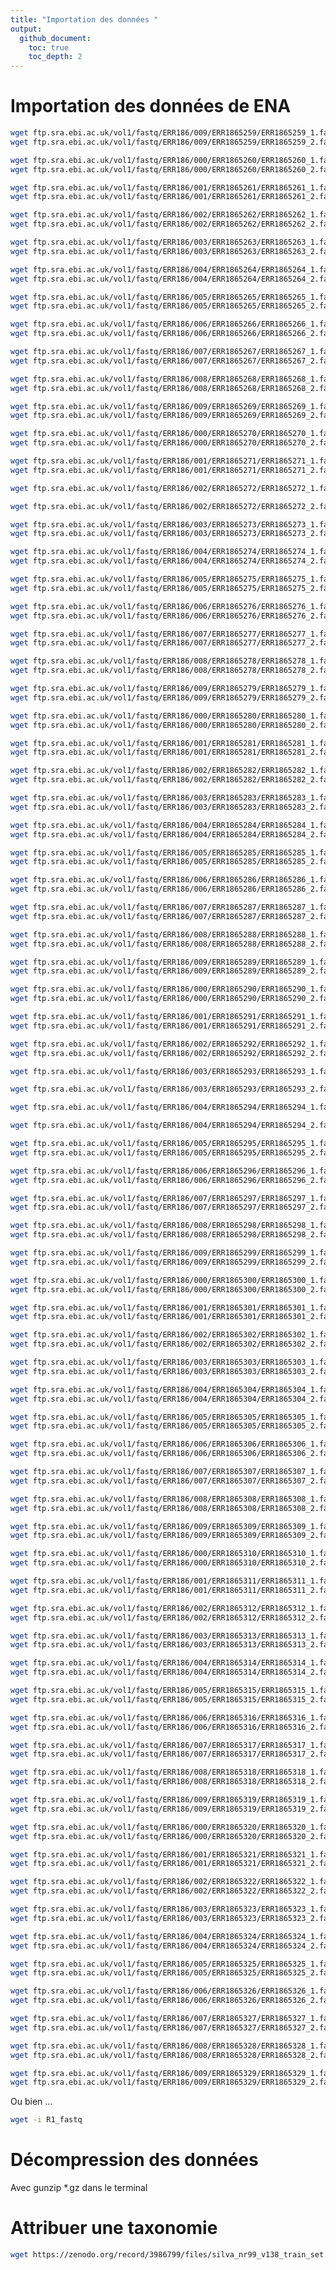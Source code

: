 ```yaml
---
title: "Importation des données "
output:
  github_document:
    toc: true
    toc_depth: 2
---
```


# Importation des données de ENA

```bash
wget ftp.sra.ebi.ac.uk/vol1/fastq/ERR186/009/ERR1865259/ERR1865259_1.fastq.gz
wget ftp.sra.ebi.ac.uk/vol1/fastq/ERR186/009/ERR1865259/ERR1865259_2.fastq.gz
```

```bash
wget ftp.sra.ebi.ac.uk/vol1/fastq/ERR186/000/ERR1865260/ERR1865260_1.fastq.gz
wget ftp.sra.ebi.ac.uk/vol1/fastq/ERR186/000/ERR1865260/ERR1865260_2.fastq.gz
```

```bash
wget ftp.sra.ebi.ac.uk/vol1/fastq/ERR186/001/ERR1865261/ERR1865261_1.fastq.gz
wget ftp.sra.ebi.ac.uk/vol1/fastq/ERR186/001/ERR1865261/ERR1865261_2.fastq.gz
```

```bash
wget ftp.sra.ebi.ac.uk/vol1/fastq/ERR186/002/ERR1865262/ERR1865262_1.fastq.gz
wget ftp.sra.ebi.ac.uk/vol1/fastq/ERR186/002/ERR1865262/ERR1865262_2.fastq.gz
```

```bash
wget ftp.sra.ebi.ac.uk/vol1/fastq/ERR186/003/ERR1865263/ERR1865263_1.fastq.gz
wget ftp.sra.ebi.ac.uk/vol1/fastq/ERR186/003/ERR1865263/ERR1865263_2.fastq.gz
```

```bash
wget ftp.sra.ebi.ac.uk/vol1/fastq/ERR186/004/ERR1865264/ERR1865264_1.fastq.gz
wget ftp.sra.ebi.ac.uk/vol1/fastq/ERR186/004/ERR1865264/ERR1865264_2.fastq.gz
```

```bash
wget ftp.sra.ebi.ac.uk/vol1/fastq/ERR186/005/ERR1865265/ERR1865265_1.fastq.gz
wget ftp.sra.ebi.ac.uk/vol1/fastq/ERR186/005/ERR1865265/ERR1865265_2.fastq.gz
```

```bash
wget ftp.sra.ebi.ac.uk/vol1/fastq/ERR186/006/ERR1865266/ERR1865266_1.fastq.gz
wget ftp.sra.ebi.ac.uk/vol1/fastq/ERR186/006/ERR1865266/ERR1865266_2.fastq.gz
```

```bash
wget ftp.sra.ebi.ac.uk/vol1/fastq/ERR186/007/ERR1865267/ERR1865267_1.fastq.gz
wget ftp.sra.ebi.ac.uk/vol1/fastq/ERR186/007/ERR1865267/ERR1865267_2.fastq.gz
```

```bash
wget ftp.sra.ebi.ac.uk/vol1/fastq/ERR186/008/ERR1865268/ERR1865268_1.fastq.gz
wget ftp.sra.ebi.ac.uk/vol1/fastq/ERR186/008/ERR1865268/ERR1865268_2.fastq.gz
```

```bash
wget ftp.sra.ebi.ac.uk/vol1/fastq/ERR186/009/ERR1865269/ERR1865269_1.fastq.gz
wget ftp.sra.ebi.ac.uk/vol1/fastq/ERR186/009/ERR1865269/ERR1865269_2.fastq.gz
```

```bash
wget ftp.sra.ebi.ac.uk/vol1/fastq/ERR186/000/ERR1865270/ERR1865270_1.fastq.gz
wget ftp.sra.ebi.ac.uk/vol1/fastq/ERR186/000/ERR1865270/ERR1865270_2.fastq.gz
```

```bash
wget ftp.sra.ebi.ac.uk/vol1/fastq/ERR186/001/ERR1865271/ERR1865271_1.fastq.gz
wget ftp.sra.ebi.ac.uk/vol1/fastq/ERR186/001/ERR1865271/ERR1865271_2.fastq.gz
```

```bash
wget ftp.sra.ebi.ac.uk/vol1/fastq/ERR186/002/ERR1865272/ERR1865272_1.fastq.gz
```

```bash
wget ftp.sra.ebi.ac.uk/vol1/fastq/ERR186/002/ERR1865272/ERR1865272_2.fastq.gz
```


```bash
wget ftp.sra.ebi.ac.uk/vol1/fastq/ERR186/003/ERR1865273/ERR1865273_1.fastq.gz
wget ftp.sra.ebi.ac.uk/vol1/fastq/ERR186/003/ERR1865273/ERR1865273_2.fastq.gz
```

```bash
wget ftp.sra.ebi.ac.uk/vol1/fastq/ERR186/004/ERR1865274/ERR1865274_1.fastq.gz
wget ftp.sra.ebi.ac.uk/vol1/fastq/ERR186/004/ERR1865274/ERR1865274_2.fastq.gz
```

```bash
wget ftp.sra.ebi.ac.uk/vol1/fastq/ERR186/005/ERR1865275/ERR1865275_1.fastq.gz
wget ftp.sra.ebi.ac.uk/vol1/fastq/ERR186/005/ERR1865275/ERR1865275_2.fastq.gz
```

```bash
wget ftp.sra.ebi.ac.uk/vol1/fastq/ERR186/006/ERR1865276/ERR1865276_1.fastq.gz
wget ftp.sra.ebi.ac.uk/vol1/fastq/ERR186/006/ERR1865276/ERR1865276_2.fastq.gz
```

```bash
wget ftp.sra.ebi.ac.uk/vol1/fastq/ERR186/007/ERR1865277/ERR1865277_1.fastq.gz
wget ftp.sra.ebi.ac.uk/vol1/fastq/ERR186/007/ERR1865277/ERR1865277_2.fastq.gz
```

```bash
wget ftp.sra.ebi.ac.uk/vol1/fastq/ERR186/008/ERR1865278/ERR1865278_1.fastq.gz
wget ftp.sra.ebi.ac.uk/vol1/fastq/ERR186/008/ERR1865278/ERR1865278_2.fastq.gz
```

```bash
wget ftp.sra.ebi.ac.uk/vol1/fastq/ERR186/009/ERR1865279/ERR1865279_1.fastq.gz
wget ftp.sra.ebi.ac.uk/vol1/fastq/ERR186/009/ERR1865279/ERR1865279_2.fastq.gz
```

```bash
wget ftp.sra.ebi.ac.uk/vol1/fastq/ERR186/000/ERR1865280/ERR1865280_1.fastq.gz
wget ftp.sra.ebi.ac.uk/vol1/fastq/ERR186/000/ERR1865280/ERR1865280_2.fastq.gz
```

```bash
wget ftp.sra.ebi.ac.uk/vol1/fastq/ERR186/001/ERR1865281/ERR1865281_1.fastq.gz
wget ftp.sra.ebi.ac.uk/vol1/fastq/ERR186/001/ERR1865281/ERR1865281_2.fastq.gz
```

```bash
wget ftp.sra.ebi.ac.uk/vol1/fastq/ERR186/002/ERR1865282/ERR1865282_1.fastq.gz
wget ftp.sra.ebi.ac.uk/vol1/fastq/ERR186/002/ERR1865282/ERR1865282_2.fastq.gz
```

```bash
wget ftp.sra.ebi.ac.uk/vol1/fastq/ERR186/003/ERR1865283/ERR1865283_1.fastq.gz
wget ftp.sra.ebi.ac.uk/vol1/fastq/ERR186/003/ERR1865283/ERR1865283_2.fastq.gz
```

```bash
wget ftp.sra.ebi.ac.uk/vol1/fastq/ERR186/004/ERR1865284/ERR1865284_1.fastq.gz
wget ftp.sra.ebi.ac.uk/vol1/fastq/ERR186/004/ERR1865284/ERR1865284_2.fastq.gz
```

```bash
wget ftp.sra.ebi.ac.uk/vol1/fastq/ERR186/005/ERR1865285/ERR1865285_1.fastq.gz
wget ftp.sra.ebi.ac.uk/vol1/fastq/ERR186/005/ERR1865285/ERR1865285_2.fastq.gz
```

```bash
wget ftp.sra.ebi.ac.uk/vol1/fastq/ERR186/006/ERR1865286/ERR1865286_1.fastq.gz
wget ftp.sra.ebi.ac.uk/vol1/fastq/ERR186/006/ERR1865286/ERR1865286_2.fastq.gz
```

```bash
wget ftp.sra.ebi.ac.uk/vol1/fastq/ERR186/007/ERR1865287/ERR1865287_1.fastq.gz
wget ftp.sra.ebi.ac.uk/vol1/fastq/ERR186/007/ERR1865287/ERR1865287_2.fastq.gz
```

```bash
wget ftp.sra.ebi.ac.uk/vol1/fastq/ERR186/008/ERR1865288/ERR1865288_1.fastq.gz
wget ftp.sra.ebi.ac.uk/vol1/fastq/ERR186/008/ERR1865288/ERR1865288_2.fastq.gz
```

```bash
wget ftp.sra.ebi.ac.uk/vol1/fastq/ERR186/009/ERR1865289/ERR1865289_1.fastq.gz
wget ftp.sra.ebi.ac.uk/vol1/fastq/ERR186/009/ERR1865289/ERR1865289_2.fastq.gz
```

```bash
wget ftp.sra.ebi.ac.uk/vol1/fastq/ERR186/000/ERR1865290/ERR1865290_1.fastq.gz
wget ftp.sra.ebi.ac.uk/vol1/fastq/ERR186/000/ERR1865290/ERR1865290_2.fastq.gz
```

```bash
wget ftp.sra.ebi.ac.uk/vol1/fastq/ERR186/001/ERR1865291/ERR1865291_1.fastq.gz
wget ftp.sra.ebi.ac.uk/vol1/fastq/ERR186/001/ERR1865291/ERR1865291_2.fastq.gz
```

```bash
wget ftp.sra.ebi.ac.uk/vol1/fastq/ERR186/002/ERR1865292/ERR1865292_1.fastq.gz
wget ftp.sra.ebi.ac.uk/vol1/fastq/ERR186/002/ERR1865292/ERR1865292_2.fastq.gz
```

```bash
wget ftp.sra.ebi.ac.uk/vol1/fastq/ERR186/003/ERR1865293/ERR1865293_1.fastq.gz
```

```bash
wget ftp.sra.ebi.ac.uk/vol1/fastq/ERR186/003/ERR1865293/ERR1865293_2.fastq.gz
```

```bash
wget ftp.sra.ebi.ac.uk/vol1/fastq/ERR186/004/ERR1865294/ERR1865294_1.fastq.gz
```

```bash
wget ftp.sra.ebi.ac.uk/vol1/fastq/ERR186/004/ERR1865294/ERR1865294_2.fastq.gz
```

```bash
wget ftp.sra.ebi.ac.uk/vol1/fastq/ERR186/005/ERR1865295/ERR1865295_1.fastq.gz
wget ftp.sra.ebi.ac.uk/vol1/fastq/ERR186/005/ERR1865295/ERR1865295_2.fastq.gz
```

```bash
wget ftp.sra.ebi.ac.uk/vol1/fastq/ERR186/006/ERR1865296/ERR1865296_1.fastq.gz
wget ftp.sra.ebi.ac.uk/vol1/fastq/ERR186/006/ERR1865296/ERR1865296_2.fastq.gz
```

```bash
wget ftp.sra.ebi.ac.uk/vol1/fastq/ERR186/007/ERR1865297/ERR1865297_1.fastq.gz
wget ftp.sra.ebi.ac.uk/vol1/fastq/ERR186/007/ERR1865297/ERR1865297_2.fastq.gz
```

```bash
wget ftp.sra.ebi.ac.uk/vol1/fastq/ERR186/008/ERR1865298/ERR1865298_1.fastq.gz
wget ftp.sra.ebi.ac.uk/vol1/fastq/ERR186/008/ERR1865298/ERR1865298_2.fastq.gz
```

```bash
wget ftp.sra.ebi.ac.uk/vol1/fastq/ERR186/009/ERR1865299/ERR1865299_1.fastq.gz
wget ftp.sra.ebi.ac.uk/vol1/fastq/ERR186/009/ERR1865299/ERR1865299_2.fastq.gz
```

```bash
wget ftp.sra.ebi.ac.uk/vol1/fastq/ERR186/000/ERR1865300/ERR1865300_1.fastq.gz
wget ftp.sra.ebi.ac.uk/vol1/fastq/ERR186/000/ERR1865300/ERR1865300_2.fastq.gz
```

```bash
wget ftp.sra.ebi.ac.uk/vol1/fastq/ERR186/001/ERR1865301/ERR1865301_1.fastq.gz
wget ftp.sra.ebi.ac.uk/vol1/fastq/ERR186/001/ERR1865301/ERR1865301_2.fastq.gz
```

```bash
wget ftp.sra.ebi.ac.uk/vol1/fastq/ERR186/002/ERR1865302/ERR1865302_1.fastq.gz
wget ftp.sra.ebi.ac.uk/vol1/fastq/ERR186/002/ERR1865302/ERR1865302_2.fastq.gz
```

```bash
wget ftp.sra.ebi.ac.uk/vol1/fastq/ERR186/003/ERR1865303/ERR1865303_1.fastq.gz
wget ftp.sra.ebi.ac.uk/vol1/fastq/ERR186/003/ERR1865303/ERR1865303_2.fastq.gz
```

```bash
wget ftp.sra.ebi.ac.uk/vol1/fastq/ERR186/004/ERR1865304/ERR1865304_1.fastq.gz
wget ftp.sra.ebi.ac.uk/vol1/fastq/ERR186/004/ERR1865304/ERR1865304_2.fastq.gz
```

```bash
wget ftp.sra.ebi.ac.uk/vol1/fastq/ERR186/005/ERR1865305/ERR1865305_1.fastq.gz
wget ftp.sra.ebi.ac.uk/vol1/fastq/ERR186/005/ERR1865305/ERR1865305_2.fastq.gz
```

```bash
wget ftp.sra.ebi.ac.uk/vol1/fastq/ERR186/006/ERR1865306/ERR1865306_1.fastq.gz
wget ftp.sra.ebi.ac.uk/vol1/fastq/ERR186/006/ERR1865306/ERR1865306_2.fastq.gz
```

```bash
wget ftp.sra.ebi.ac.uk/vol1/fastq/ERR186/007/ERR1865307/ERR1865307_1.fastq.gz
wget ftp.sra.ebi.ac.uk/vol1/fastq/ERR186/007/ERR1865307/ERR1865307_2.fastq.gz
```

```bash
wget ftp.sra.ebi.ac.uk/vol1/fastq/ERR186/008/ERR1865308/ERR1865308_1.fastq.gz
wget ftp.sra.ebi.ac.uk/vol1/fastq/ERR186/008/ERR1865308/ERR1865308_2.fastq.gz
```

```bash
wget ftp.sra.ebi.ac.uk/vol1/fastq/ERR186/009/ERR1865309/ERR1865309_1.fastq.gz
wget ftp.sra.ebi.ac.uk/vol1/fastq/ERR186/009/ERR1865309/ERR1865309_2.fastq.gz
```

```bash
wget ftp.sra.ebi.ac.uk/vol1/fastq/ERR186/000/ERR1865310/ERR1865310_1.fastq.gz
wget ftp.sra.ebi.ac.uk/vol1/fastq/ERR186/000/ERR1865310/ERR1865310_2.fastq.gz
```

```bash
wget ftp.sra.ebi.ac.uk/vol1/fastq/ERR186/001/ERR1865311/ERR1865311_1.fastq.gz
wget ftp.sra.ebi.ac.uk/vol1/fastq/ERR186/001/ERR1865311/ERR1865311_2.fastq.gz
```

```bash
wget ftp.sra.ebi.ac.uk/vol1/fastq/ERR186/002/ERR1865312/ERR1865312_1.fastq.gz
wget ftp.sra.ebi.ac.uk/vol1/fastq/ERR186/002/ERR1865312/ERR1865312_2.fastq.gz
```

```bash
wget ftp.sra.ebi.ac.uk/vol1/fastq/ERR186/003/ERR1865313/ERR1865313_1.fastq.gz
wget ftp.sra.ebi.ac.uk/vol1/fastq/ERR186/003/ERR1865313/ERR1865313_2.fastq.gz
```

```bash
wget ftp.sra.ebi.ac.uk/vol1/fastq/ERR186/004/ERR1865314/ERR1865314_1.fastq.gz
wget ftp.sra.ebi.ac.uk/vol1/fastq/ERR186/004/ERR1865314/ERR1865314_2.fastq.gz
```

```bash
wget ftp.sra.ebi.ac.uk/vol1/fastq/ERR186/005/ERR1865315/ERR1865315_1.fastq.gz
wget ftp.sra.ebi.ac.uk/vol1/fastq/ERR186/005/ERR1865315/ERR1865315_2.fastq.gz
```

```bash
wget ftp.sra.ebi.ac.uk/vol1/fastq/ERR186/006/ERR1865316/ERR1865316_1.fastq.gz
wget ftp.sra.ebi.ac.uk/vol1/fastq/ERR186/006/ERR1865316/ERR1865316_2.fastq.gz
```

```bash
wget ftp.sra.ebi.ac.uk/vol1/fastq/ERR186/007/ERR1865317/ERR1865317_1.fastq.gz
wget ftp.sra.ebi.ac.uk/vol1/fastq/ERR186/007/ERR1865317/ERR1865317_2.fastq.gz
```

```bash
wget ftp.sra.ebi.ac.uk/vol1/fastq/ERR186/008/ERR1865318/ERR1865318_1.fastq.gz
wget ftp.sra.ebi.ac.uk/vol1/fastq/ERR186/008/ERR1865318/ERR1865318_2.fastq.gz
```

```bash
wget ftp.sra.ebi.ac.uk/vol1/fastq/ERR186/009/ERR1865319/ERR1865319_1.fastq.gz
wget ftp.sra.ebi.ac.uk/vol1/fastq/ERR186/009/ERR1865319/ERR1865319_2.fastq.gz
```

```bash
wget ftp.sra.ebi.ac.uk/vol1/fastq/ERR186/000/ERR1865320/ERR1865320_1.fastq.gz
wget ftp.sra.ebi.ac.uk/vol1/fastq/ERR186/000/ERR1865320/ERR1865320_2.fastq.gz
```

```bash
wget ftp.sra.ebi.ac.uk/vol1/fastq/ERR186/001/ERR1865321/ERR1865321_1.fastq.gz
wget ftp.sra.ebi.ac.uk/vol1/fastq/ERR186/001/ERR1865321/ERR1865321_2.fastq.gz
```

```bash
wget ftp.sra.ebi.ac.uk/vol1/fastq/ERR186/002/ERR1865322/ERR1865322_1.fastq.gz
wget ftp.sra.ebi.ac.uk/vol1/fastq/ERR186/002/ERR1865322/ERR1865322_2.fastq.gz
```

```bash
wget ftp.sra.ebi.ac.uk/vol1/fastq/ERR186/003/ERR1865323/ERR1865323_1.fastq.gz
wget ftp.sra.ebi.ac.uk/vol1/fastq/ERR186/003/ERR1865323/ERR1865323_2.fastq.gz
```

```bash
wget ftp.sra.ebi.ac.uk/vol1/fastq/ERR186/004/ERR1865324/ERR1865324_1.fastq.gz
wget ftp.sra.ebi.ac.uk/vol1/fastq/ERR186/004/ERR1865324/ERR1865324_2.fastq.gz
```

```bash
wget ftp.sra.ebi.ac.uk/vol1/fastq/ERR186/005/ERR1865325/ERR1865325_1.fastq.gz
wget ftp.sra.ebi.ac.uk/vol1/fastq/ERR186/005/ERR1865325/ERR1865325_2.fastq.gz
```

```bash
wget ftp.sra.ebi.ac.uk/vol1/fastq/ERR186/006/ERR1865326/ERR1865326_1.fastq.gz
wget ftp.sra.ebi.ac.uk/vol1/fastq/ERR186/006/ERR1865326/ERR1865326_2.fastq.gz
```

```bash
wget ftp.sra.ebi.ac.uk/vol1/fastq/ERR186/007/ERR1865327/ERR1865327_1.fastq.gz
wget ftp.sra.ebi.ac.uk/vol1/fastq/ERR186/007/ERR1865327/ERR1865327_2.fastq.gz
```

```bash
wget ftp.sra.ebi.ac.uk/vol1/fastq/ERR186/008/ERR1865328/ERR1865328_1.fastq.gz
wget ftp.sra.ebi.ac.uk/vol1/fastq/ERR186/008/ERR1865328/ERR1865328_2.fastq.gz
```

```bash
wget ftp.sra.ebi.ac.uk/vol1/fastq/ERR186/009/ERR1865329/ERR1865329_1.fastq.gz
wget ftp.sra.ebi.ac.uk/vol1/fastq/ERR186/009/ERR1865329/ERR1865329_2.fastq.gz
```

Ou bien ...
```bash
wget -i R1_fastq  
```

# Décompression des données

Avec gunzip *.gz dans le terminal

# Attribuer une taxonomie

```bash
wget https://zenodo.org/record/3986799/files/silva_nr99_v138_train_set.fa.gz
```







